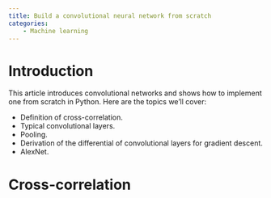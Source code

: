 ```yaml
---
title: Build a convolutional neural network from scratch
categories:
    - Machine learning
---
```


# Introduction

This article introduces convolutional networks and shows how to implement one from scratch in Python.
Here are the topics we'll cover:

- Definition of cross-correlation.
- Typical convolutional layers.
- Pooling.
- Derivation of the differential of convolutional layers for gradient descent.
- AlexNet.

# Cross-correlation

